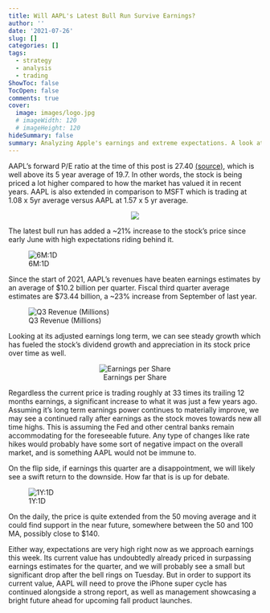 ```yaml
---
title: Will AAPL's Latest Bull Run Survive Earnings?
author: ''
date: '2021-07-26'
slug: []
categories: []
tags: 
  - strategy
  - analysis
  - trading
ShowToc: false
TocOpen: false
comments: true
cover:
  image: images/logo.jpg
  # imageWidth: 120
  # imageHeight: 120
hideSummary: false
summary: Analyzing Apple's earnings and extreme expectations. A look at previous years and what's to come. 
---
```


AAPL's forward P/E ratio at the time of this post is 27.40 [(source)](https://finance.yahoo.com/quote/AAPL/key-statistics/), which is well above its 5 year average of 19.7. In other words, the stock is being priced a lot higher compared to how the market has valued it in recent years. AAPL is also extended in comparison to MSFT which is trading at 1.08 x 5yr average versus AAPL at 1.57 x 5 yr average. 

<center>
![](images/PEcombo2.png)
</center>

The latest bull run has added a ~21% increase to the stock's price since early June with high expectations riding behind it.

![6M:1D](images/graph2.png)

Since the start of 2021, AAPL's revenues have beaten earnings estimates by an average of $10.2 billion per quarter. Fiscal third quarter average estimates are $73.44 billion, a ~23% increase from September of last year.

![Q3 Revenue (Millions)](images/graph4.png)


Looking at its adjusted earnings long term, we can see steady growth which has fueled the stock's dividend growth and appreciation in its stock price over time as well.

<center>
![Earnings per Share](images/EPS.png)
</center> 


Regardless the current price is trading roughly at 33 times its trailing 12 months earnings, a significant increase to what it was just a few years ago. Assuming it's long term earnings power continues to materially improve, we may see a continued rally after earnings as the stock moves towards new all time highs. This is assuming the Fed and other central banks remain accommodating for the foreseeable future. Any type of changes like rate hikes would probably have some sort of negative impact on the overall market, and is something AAPL would not be immune to.

On the flip side, if earnings this quarter are a disappointment, we will likely see a swift return to the downside. How far that is is up for debate.

![1Y:1D](images/graph3.png)

On the daily, the price is quite extended from the 50 moving average and it could find support in the near future, somewhere between the 50 and 100 MA, possibly close to $140.

Either way, expectations are very high right now as we approach earnings this week. Its current value has undoubtedly already priced in surpassing earnings estimates for the quarter, and we will probably see a small but significant drop after the bell rings on Tuesday. But in order to support its current value, AAPL will need to prove the iPhone super cycle has continued alongside a strong report, as well as management showcasing a bright future ahead for upcoming fall product launches. 


